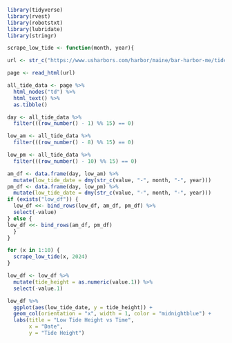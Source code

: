 ```r
library(tidyverse)
library(rvest)
library(robotstxt)
library(lubridate)
library(stringr)
```


```r
scrape_low_tide <- function(month, year){

url <- str_c("https://www.usharbors.com/harbor/maine/bar-harbor-me/tides/?tide=", year, "-", month, "#monthly-tide-chart")

page <- read_html(url)

all_tide_data <- page %>% 
  html_nodes("td") %>% 
  html_text() %>% 
  as.tibble()

day <- all_tide_data %>% 
  filter(((row_number() - 1) %% 15) == 0)

low_am <- all_tide_data %>% 
  filter(((row_number() - 8) %% 15) == 0)

low_pm <- all_tide_data %>% 
  filter(((row_number() - 10) %% 15) == 0)

am_df <- data.frame(day, low_am) %>% 
  mutate(low_tide_date = dmy(str_c(value, "-", month, "-", year)))
pm_df <- data.frame(day, low_pm) %>% 
  mutate(low_tide_date = dmy(str_c(value, "-", month, "-", year)))
if (exists("low_df")) {
  low_df <<- bind_rows(low_df, am_df, pm_df) %>% 
  select(-value)
} else {
low_df <<- bind_rows(am_df, pm_df)
  }
}
```

```r
for (x in 1:10) {
  scrape_low_tide(x, 2024)
}

low_df <- low_df %>% 
  mutate(tide_height = as.numeric(value.1)) %>% 
  select(-value.1)
```

```r
low_df %>% 
  ggplot(aes(low_tide_date, y = tide_height)) +
  geom_col(orientation = "x", width = 1, color = "midnightblue") +
  labs(title = "Low Tide Height vs Time",
       x = "Date",
       y = "Tide Height")
```

